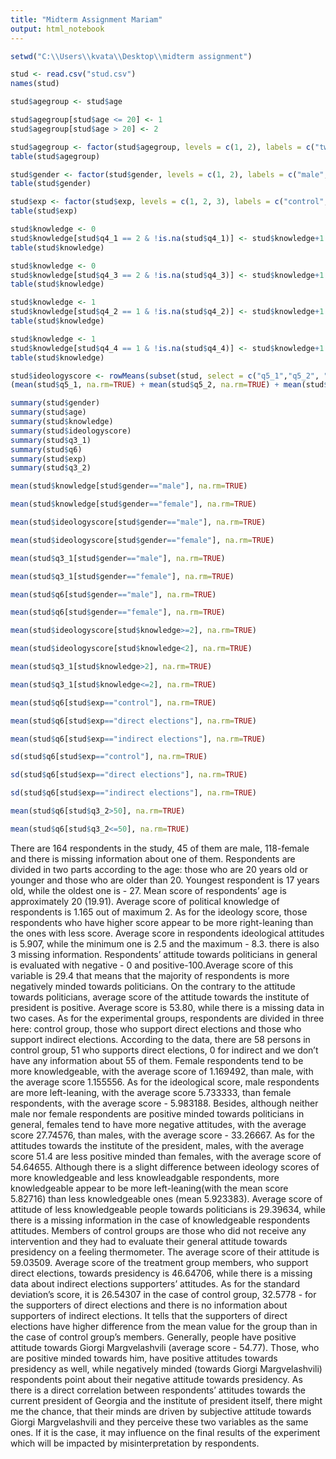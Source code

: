```yaml
---
title: "Midterm Assignment Mariam"
output: html_notebook
---
```

```r
setwd("C:\\Users\\kvata\\Desktop\\midterm assignment")

stud <- read.csv("stud.csv")
names(stud)

stud$agegroup <- stud$age

stud$agegroup[stud$age <= 20] <- 1
stud$agegroup[stud$age > 20] <- 2

stud$agegroup <- factor(stud$agegroup, levels = c(1, 2), labels = c("twenty years old or younger", "older than twenty"))
table(stud$agegroup)

stud$gender <- factor(stud$gender, levels = c(1, 2), labels = c("male", "female"))
table(stud$gender)

stud$exp <- factor(stud$exp, levels = c(1, 2, 3), labels = c("control", "direct elections","indirect elections"))
table(stud$exp)

stud$knowledge <- 0
stud$knowledge[stud$q4_1 == 2 & !is.na(stud$q4_1)] <- stud$knowledge+1
table(stud$knowledge)

stud$knowledge <- 0
stud$knowledge[stud$q4_3 == 2 & !is.na(stud$q4_3)] <- stud$knowledge+1
table(stud$knowledge)

stud$knowledge <- 1
stud$knowledge[stud$q4_2 == 1 & !is.na(stud$q4_2)] <- stud$knowledge+1
table(stud$knowledge)

stud$knowledge <- 1
stud$knowledge[stud$q4_4 == 1 & !is.na(stud$q4_4)] <- stud$knowledge+1
table(stud$knowledge)

stud$ideologyscore <- rowMeans(subset(stud, select = c("q5_1","q5_2", "q5_3", "q5_4", "q5_5", "q5_6")), na.rm = TRUE)
(mean(stud$q5_1, na.rm=TRUE) + mean(stud$q5_2, na.rm=TRUE) + mean(stud$q5_3, na.rm=TRUE) + mean(stud$q5_4, na.rm=TRUE) + mean(stud$q5_5, na.rm=TRUE) + mean(stud$q5_6, na.rm=TRUE))/ 6

summary(stud$gender)
summary(stud$age)
summary(stud$knowledge)
summary(stud$ideologyscore)
summary(stud$q3_1)
summary(stud$q6)
summary(stud$exp)
summary(stud$q3_2)

mean(stud$knowledge[stud$gender=="male"], na.rm=TRUE)

mean(stud$knowledge[stud$gender=="female"], na.rm=TRUE)

mean(stud$ideologyscore[stud$gender=="male"], na.rm=TRUE)

mean(stud$ideologyscore[stud$gender=="female"], na.rm=TRUE)

mean(stud$q3_1[stud$gender=="male"], na.rm=TRUE)

mean(stud$q3_1[stud$gender=="female"], na.rm=TRUE)

mean(stud$q6[stud$gender=="male"], na.rm=TRUE)

mean(stud$q6[stud$gender=="female"], na.rm=TRUE)

mean(stud$ideologyscore[stud$knowledge>=2], na.rm=TRUE)

mean(stud$ideologyscore[stud$knowledge<2], na.rm=TRUE)

mean(stud$q3_1[stud$knowledge>2], na.rm=TRUE)

mean(stud$q3_1[stud$knowledge<=2], na.rm=TRUE)

mean(stud$q6[stud$exp=="control"], na.rm=TRUE)

mean(stud$q6[stud$exp=="direct elections"], na.rm=TRUE)

mean(stud$q6[stud$exp=="indirect elections"], na.rm=TRUE)

sd(stud$q6[stud$exp=="control"], na.rm=TRUE)

sd(stud$q6[stud$exp=="direct elections"], na.rm=TRUE)

sd(stud$q6[stud$exp=="indirect elections"], na.rm=TRUE)

mean(stud$q6[stud$q3_2>50], na.rm=TRUE)

mean(stud$q6[stud$q3_2<=50], na.rm=TRUE)


```
There are 164 respondents in the study, 45 of them are male, 118-female and there is missing information about one of them. 
Respondents are divided in two parts according to the age: those who are 20 years old or younger and those who are older than 20. Youngest respondent is 17 years old, while the oldest one is - 27. Mean score of respondents' age is approximately 20 (19.91).
Average score of political knowledge of respondents is 1.165 out of maximum 2.
As for the ideology score, those respondents who have higher score appear to be more right-leaning than the ones with less score. Average score in respondents ideological attitudes is 5.907, while the minimum one is 2.5 and the maximum - 8.3. there is also 3 missing information.
Respondents' attitude towards politicians in general is evaluated with negative - 0 and positive-100.Average score of this variable is 29.4 that means that the majority of respondents is more negatively minded towards politicians.
On the contrary to the attitude towards politicians, average score of the attitude towards the institute of president is positive. Average score is 53.80, while there is a missing data in two cases.
As for the experimental groups, respondents are divided in three here: control group, those who support direct elections and those who support indirect elections. According to the data, there are 58 persons in control group, 51 who supports direct elections, 0 for indirect and we don't have any information about 55 of them.
Female respondents tend to be more knowledgeable, with the average score of 1.169492, than male, with the average score 1.155556.
As for the ideological score, male respondents are more left-leaning, with the average score 5.733333, than female respondents, with the average score - 5.983188. 
Besides, although neither male nor female respondents are positive minded towards politicians in general, females tend to have more negative attitudes, with the average score 27.74576, than males, with the average score - 33.26667. 
As for the attitudes towards the institute of the president, males, with the average score 51.4 are less positive minded than females, with the average score of 54.64655.
Although there is a slight difference between ideology scores of more knowledgeable and less knowleadgable respondents, more knowledgeable appear to be more left-leaning(with the mean score 5.82716) than less knowledgeable ones (mean 5.923383).
Average score of attitude of less knowledgeable people towards politicians is 29.39634, while there is a missing information in the case of knowledgeable respondents attitudes.
Members of control groups are those who did not receive any intervention and they had to evaluate their general attitude towards presidency on a feeling thermometer. The average score of their attitude is 59.03509. Average score of the treatment group members, who support direct elections, towards presidency is 46.64706, while there is a missing data about indirect elections supporters' attitudes.
As for the standard deviation's score, it is 26.54307 in the case of control group, 32.5778 - for the supporters of direct elections and there is no information about supporters of indirect elections. It tells that the supporters of direct elections have higher difference from the mean value for the group than in the case of control group's members.
Generally, people have positive attitude towards Giorgi Margvelashvili (average score - 54.77). Those, who are positive minded towards him, have positive attitudes towards presidency as well, while negatively minded (towards Giorgi Margvelashvili) respondents point about their negative attitude towards presidency.
As there is a direct correlation between respondents' attitudes towards the current president of Georgia and the institute of president itself, there might me the chance, that their minds are driven by subjective attitude towards Giorgi Margvelashvili and they perceive these two variables as the same ones. If it is the case, it may influence on the final results of the experiment which will be impacted by misinterpretation by respondents.
